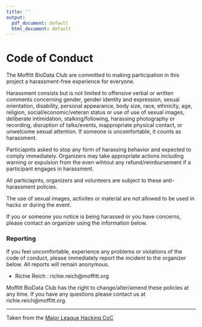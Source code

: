 ```yaml
---
title: ''
output:
  pdf_document: default
  html_document: default
---
```


<!-- <div style="margin-bottom:50px;"> -->
<!-- </div> -->

<!-- \begin{center} -->
<!-- \includegraphics[width=30mm]{../logos/boom.png} -->
<!-- \end{center} -->

\center 

# Code of Conduct

<!-- <center> <h1>Code of Conduct</h1> </center> -->

The Moffitt BioData Club  are committed to making participation in this project a harassment-free experience for everyone.

Harassment consists but is not limited to offensive verbal or written comments concerning gender, gender identity and expression, sexual orientation, disability, personal appearance, body size, race, ethnicity, age, religion, social/economic/veteran status or use of use of sexual images, deliberate intimidation, stalking/following, harassing photography or recording, disruption of talks/events, inappropriate physical contact, or unwelcome sexual attention. If someone is uncomfortable, it counts as harassment. 

Particiapnts asked to stop any form of harassing behavior and expected to comply immediately. Organizers may take appropriate actions including warning or expulsion from the even wihtout any refund/reimbursement if a participant engages in harassment. 

All particiapnts, organizers and volunteers are subject to these anti-harassment policies. 

The use of sexual images, activites or material are not allowed to be used in hacks or during the event. 

If you or someone you notice is being harassed or you have concerns, please contact an organizer using the information below. 

### Reporting 

If you feel uncomfortable, experience any problems or violations of the code of conduct, please immediately report the incident to the organizer below. All reports will remain anonymous. 

* Richie Reich : richie.reich@moffitt.org

Moffitt BioData Club has the right to change/alter/amend these policies at any time. If you have any questions please contact us at richie.reich@moffitt.org.

---

Taken from the [Major League Hacking CoC](https://static.mlh.io/docs/mlh-code-of-conduct.pdf)

